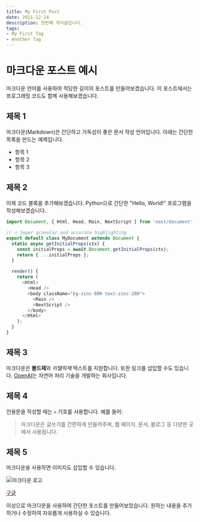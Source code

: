 ```yaml
---
title: My First Post
date: 2021-12-24
description: 첫번째 게시글입니다.
tags:
- My First Tag
- Another Tag
---
```


# 마크다운 포스트 예시

마크다운 언어를 사용하여 적당한 길이의 포스트를 만들어보겠습니다. 이 포스트에서는 프로그래밍 코드도 함께 사용해보겠습니다.

## 제목 1

마크다운(Markdown)은 간단하고 가독성이 좋은 문서 작성 언어입니다. 아래는 간단한 목록을 만드는 예제입니다.

- 항목 1
- 항목 2
- 항목 3

## 제목 2

이제 코드 블록을 추가해보겠습니다. Python으로 간단한 "Hello, World!" 프로그램을 작성해보겠습니다.

```js
import Document, { Html, Head, Main, NextScript } from 'next/document';
 
// 🔥 Super granular and accurate highlighting
export default class MyDocument extends Document {
  static async getInitialProps(ctx) {
    const initialProps = await Document.getInitialProps(ctx);
    return { ...initialProps };
  }
 
  render() {
    return (
      <Html>
        <Head />
        <body className="bg-zinc-800 text-zinc-200">
          <Main />
          <NextScript />
        </body>
      </Html>
    );
  }
}
```

## 제목 3

마크다운은 **볼드체**와 *이탤릭체* 텍스트를 지원합니다. 또한 링크를 삽입할 수도 있습니다. [OpenAI](https://www.openai.com/)는 자연어 처리 기술을 개발하는 회사입니다.

## 제목 4

인용문을 작성할 때는 `>` 기호를 사용합니다. 예를 들어:

> 마크다운은 글쓰기를 간편하게 만들어주며, 웹 페이지, 문서, 블로그 등 다양한 곳에서 사용됩니다.

## 제목 5

마크다운을 사용하면 이미지도 삽입할 수 있습니다.

![마크다운 로고](https://markdown-here.com/img/icon256.png)

[구글](https://www.google.com/)

이상으로 마크다운을 사용하여 간단한 포스트를 만들어보았습니다. 원하는 내용을 추가하거나 수정하여 자유롭게 사용하실 수 있습니다.
